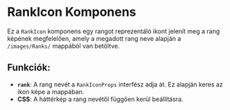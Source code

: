 # RankIcon Komponens

Ez a `RankIcon` komponens egy rangot reprezentáló ikont jelenít meg a rang képének megfelelően, amely a megadott rang neve alapján a `/images/Ranks/` mappából van betöltve.

## **Funkciók**:

- **`rank`**: A rang nevét a `RankIconProps` interfész adja át. Ez alapján keres az ikon képe a mappában.
- **CSS**: A háttérkép a rang nevétől függően kerül beállításra.